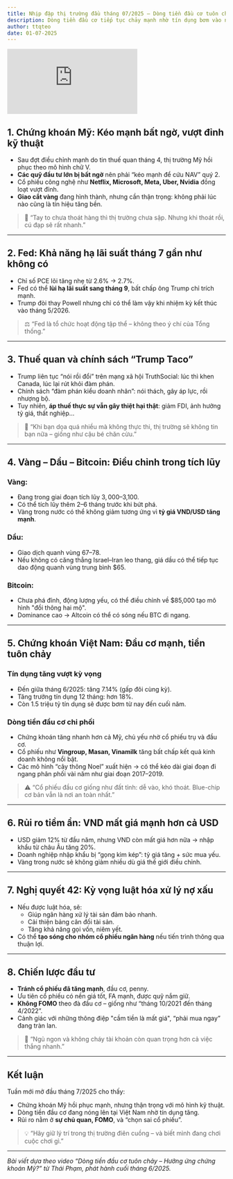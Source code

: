 ```yaml
---
title: Nhịp đập thị trường đầu tháng 07/2025 – Dòng tiền đầu cơ tuôn chảy, hưởng ứng chứng khoán Mỹ?
description: Dòng tiền đầu cơ tiếp tục chảy mạnh nhờ tín dụng bơm vào nền kinh tế, trong khi thị trường Mỹ và vàng đang bước vào giai đoạn nhạy cảm. Thị trường chứng khoán Việt Nam phản ứng ra sao? Cơ hội hay cạm bẫy đang chờ nhà đầu tư?
author: ttqteo
date: 01-07-2025
---
```


<div className="mx-auto w-full aspect-video">
  <iframe
    className="w-full h-full"
    src="https://www.youtube.com/embed/dkPVuEVqA4k"
    title="🔴 VÕ SĨ SAY ĐÒN, CHÁO NÓNG HÚP VÒNG QUANH!? | THAI PHAM"
    frameBorder="0"
    allow="accelerometer; autoplay; clipboard-write; encrypted-media; gyroscope; picture-in-picture; web-share"
    referrerPolicy="strict-origin-when-cross-origin"
    allowFullScreen
  ></iframe>
</div>

## 1. Chứng khoán Mỹ: Kéo mạnh bất ngờ, vượt đỉnh kỹ thuật

- Sau đợt điều chỉnh mạnh do tin thuế quan tháng 4, thị trường Mỹ hồi phục theo mô hình chữ V.
- **Các quỹ đầu tư lớn bị bất ngờ** nên phải “kéo mạnh để cứu NAV” quý 2.
- Cổ phiếu công nghệ như **Netflix, Microsoft, Meta, Uber, Nvidia** đồng loạt vượt đỉnh.
- **Giao cắt vàng** đang hình thành, nhưng cần thận trọng: không phải lúc nào cũng là tín hiệu tăng bền.

> 🧠 “Tay to chưa thoát hàng thì thị trường chưa sập. Nhưng khi thoát rồi, cú đạp sẽ rất nhanh.”

---

## 2. Fed: Khả năng hạ lãi suất tháng 7 gần như không có

- Chỉ số PCE lõi tăng nhẹ từ 2.6% → 2.7%.
- Fed có thể **lùi hạ lãi suất sang tháng 9**, bất chấp ông Trump chỉ trích mạnh.
- Trump đòi thay Powell nhưng chỉ có thể làm vậy khi nhiệm kỳ kết thúc vào tháng 5/2026.

> ⚖️ “Fed là tổ chức hoạt động tập thể – không theo ý chí của Tổng thống.”

---

## 3. Thuế quan và chính sách “Trump Taco”

- Trump liên tục “nói rồi đổi” trên mạng xã hội TruthSocial: lúc thì khen Canada, lúc lại rút khỏi đàm phán.
- Chính sách “đàm phán kiểu doanh nhân”: nói thách, gây áp lực, rồi nhượng bộ.
- Tuy nhiên, **áp thuế thực sự vẫn gây thiệt hại thật**: giảm FDI, ảnh hưởng tỷ giá, thất nghiệp...

> 🐺 “Khi bạn dọa quá nhiều mà không thực thi, thị trường sẽ không tin bạn nữa – giống như cậu bé chăn cừu.”

---

## 4. Vàng – Dầu – Bitcoin: Điều chỉnh trong tích lũy

### Vàng:

- Đang trong giai đoạn tích lũy $3,000–$3,100.
- Có thể tích lũy thêm 2–6 tháng trước khi bứt phá.
- Vàng trong nước có thể không giảm tương ứng vì **tỷ giá VND/USD tăng mạnh**.

### Dầu:

- Giao dịch quanh vùng $67–$78.
- Nếu không có căng thẳng Israel–Iran leo thang, giá dầu có thể tiếp tục dao động quanh vùng trung bình $65.

### Bitcoin:

- Chưa phá đỉnh, động lượng yếu, có thể điều chỉnh về $85,000 tạo mô hình "đồi thông hai mộ".
- Dominance cao → Altcoin có thể có sóng nếu BTC đi ngang.

---

## 5. Chứng khoán Việt Nam: Đầu cơ mạnh, tiền tuôn chảy

### Tín dụng tăng vượt kỳ vọng

- Đến giữa tháng 6/2025: tăng 7.14% (gấp đôi cùng kỳ).
- Tăng trưởng tín dụng 12 tháng: hơn 18%.
- Còn 1.5 triệu tỷ tín dụng sẽ được bơm từ nay đến cuối năm.

### Dòng tiền đầu cơ chi phối

- Chứng khoán tăng nhanh hơn cả Mỹ, chủ yếu nhờ cổ phiếu trụ và đầu cơ.
- Cổ phiếu như **Vingroup, Masan, Vinamilk** tăng bất chấp kết quả kinh doanh không nổi bật.
- Các mô hình “cây thông Noel” xuất hiện → có thể kéo dài giai đoạn đi ngang phân phối vài năm như giai đoạn 2017–2019.

> ⚠️ “Cổ phiếu đầu cơ giống như đất tỉnh: dễ vào, khó thoát. Blue-chip cơ bản vẫn là nơi an toàn nhất.”

---

## 6. Rủi ro tiềm ẩn: VND mất giá mạnh hơn cả USD

- USD giảm 12% từ đầu năm, nhưng VND còn mất giá hơn nữa → nhập khẩu từ châu Âu tăng 20%.
- Doanh nghiệp nhập khẩu bị “gọng kìm kép”: tỷ giá tăng + sức mua yếu.
- Vàng trong nước sẽ không giảm nhiều dù giá thế giới điều chỉnh.

---

## 7. Nghị quyết 42: Kỳ vọng luật hóa xử lý nợ xấu

- Nếu được luật hóa, sẽ:
  - Giúp ngân hàng xử lý tài sản đảm bảo nhanh.
  - Cải thiện bảng cân đối tài sản.
  - Tăng khả năng gọi vốn, niêm yết.
- Có thể **tạo sóng cho nhóm cổ phiếu ngân hàng** nếu tiến trình thông qua thuận lợi.

---

## 8. Chiến lược đầu tư

- **Tránh cổ phiếu đã tăng mạnh**, đầu cơ, penny.
- Ưu tiên cổ phiếu có nền giá tốt, FA mạnh, được quỹ nắm giữ.
- **Không FOMO** theo đà đầu cơ – giống như “tháng 10/2021 đến tháng 4/2022”.
- Cảnh giác với những thông điệp "cầm tiền là mất giá", “phải mua ngay” đang tràn lan.

> 🎯 “Ngủ ngon và không cháy tài khoản còn quan trọng hơn cả việc thắng nhanh.”

---

## Kết luận

Tuần mới mở đầu tháng 7/2025 cho thấy:

- Chứng khoán Mỹ hồi phục mạnh, nhưng thận trọng với mô hình kỹ thuật.
- Dòng tiền đầu cơ đang nóng lên tại Việt Nam nhờ tín dụng tăng.
- Rủi ro nằm ở **sự chủ quan, FOMO**, và “chọn sai cổ phiếu”.

> 💡 “Hãy giữ lý trí trong thị trường điên cuồng – và biết mình đang chơi cuộc chơi gì.”

---

*Bài viết dựa theo video “Dòng tiền đầu cơ tuôn chảy – Hưởng ứng chứng khoán Mỹ?” từ Thái Phạm, phát hành cuối tháng 6/2025.*
